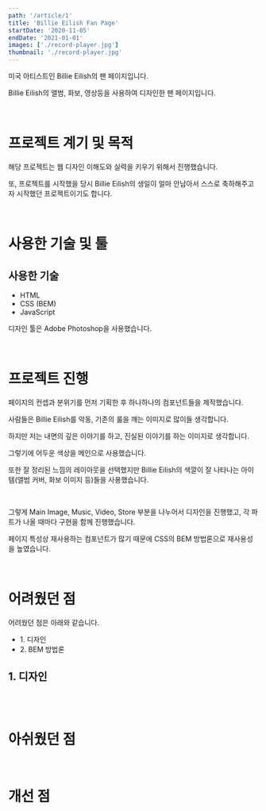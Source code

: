 ```yaml
---
path: '/article/1'
title: 'Billie Eilish Fan Page'
startDate: '2020-11-05'
endDate: '2021-01-01'
images: ['./record-player.jpg']
thumbnail: './record-player.jpg'
---
```


미국 아티스트인 Billie Eilish의 팬 페이지입니다.

Billie Eilish의 앨범, 화보, 영상등을 사용하여 디자인한 팬 페이지입니다.

<br />

<h1>프로젝트 계기 및 목적</h1>

해당 프로젝트는 웹 디자인 이해도와 실력을 키우기 위해서 진행했습니다.

또, 프로젝트를 시작했을 당시 Billie Eilish의 생일이 얼마 안남아서 스스로 축하해주고자 시작했던 프로젝트이기도 합니다.

<br />

<h1>사용한 기술 및 툴</h1>

<h2>사용한 기술</h2>

<ul>
  <li>HTML</li>
  <li>CSS (BEM)</li>
  <li>JavaScript</li>
</ul>

디자인 툴은 Adobe Photoshop을 사용했습니다.

<br />

<h1>프로젝트 진행</h1>

페이지의 컨셉과 분위기를 먼저 기획한 후 하나하나의 컴포넌트들을 제작했습니다.

사람들은 Billie Eilish를 악동, 기존의 룰을 깨는 이미지로 많이들 생각합니다.

하지만 저는 내면의 깊은 이야기를 하고, 진실된 이야기를 하는 이미지로 생각합니다.

그렇기에 어두운 색상을 메인으로 사용했습니다.

또한 잘 정리된 느낌의 레이아웃을 선택했지만 Billie Eilish의 색깔이 잘 나타나는 아이템(앨범 커버, 화보 이미지 등)들을 사용했습니다.

<br />

그렇게 Main Image, Music, Video, Store 부분을 나누어서 디자인을 진행했고, 각 파트가 나올 때마다 구현을 함께 진행했습니다.

페이지 특성상 재사용하는 컴포넌트가 많기 때문에 CSS의 BEM 방법론으로 재사용성을 높였습니다.

<br />

<h1>어려웠던 점</h1>

어려웠던 점은 아래와 같습니다.

<ul>
  <li>1. 디자인</li>
  <li>2. BEM 방법론</li>
</ul>

<h2>1. 디자인</h2>

<br />

<br />

<h1>아쉬웠던 점</h1>

<br />

<h1>개선 점</h1>
